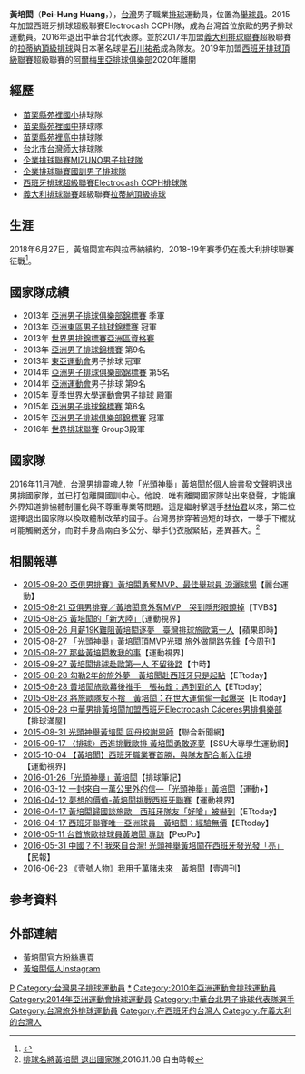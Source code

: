 {{Infobox volleyball player
| name =  黃培閎
| fullname =  
| nickname = 光頭神舉
| image        = 
| birth_date   = {{Birth date and age|1990|9|17}}
| birth_place  = [[臺灣|臺灣]][[苗栗縣|苗栗縣]]
| death_date   =
| hometown     ={{ROC-TW}}
| spike        = {{convert|325|cm}}
| block        = {{convert|321|cm}}
| height       = {{height|m=1.90}}
| weight       = {{convert|82|kg}}
| position     = 舉球員
| currentclub  = [[阿爾梅里亞排球俱樂部|阿爾梅里亞排球俱樂部]](19-20)
| currentnumber= 21
| nationalyears = 2013-2016
| nationalteam = {{TPE}}
| medaltemplates = <nowiki></nowiki>
*[[企業排球聯賽|企業排球聯賽]]9年第一、二循環 最佳舉球員
*[[企業排球聯賽|企業排球聯賽]]9年第三、四循環 最佳舉球員
*[[2015年亞洲男子排球俱樂部錦標賽|2015年亞洲男子排球俱樂部錦標賽]] 最佳舉球員、MVP
}}
{{MedalTableTop}}
{{MedalSport|男子[[排球|排球]]}}
{{MedalCountry|{{TPE}}}}
{{MedalCompetition|[[亞洲排球俱樂部錦標賽|亞洲排球俱樂部錦標賽]]}}
{{MedalBronze|[[2013年亞洲男子排球俱樂部錦標賽|2013年 德黑蘭]]|男子排球}}
{{MedalCompetition|[[亞洲東區男子排球錦標賽|亞洲東區男子排球錦標賽]]}}
{{MedalGold|[[2013年亞洲東區男子排球錦標賽|2013年 臺北]]|男子排球}}
{{MedalCompetition|[[2013年東亞運動會|2013年東亞運動會]]}}
{{MedalGold|[[2013年東亞運動會排球比賽|2013年 天津]]|男子排球}}
{{MedalCompetition|[[亞洲排球俱樂部錦標賽|亞洲排球俱樂部錦標賽]]}}
{{MedalGold|[[2015年亞洲男子排球俱樂部錦標賽|2015年 臺北]]|男子排球}}
{{MedalBottom}}

'''黃培閎'''（'''Pei-Hung Huang'''，{{bd|1990年|9月17日|catIdx=黃}}），[[台灣|台灣]]男子職業[[排球|排球]]運動員，位置為[[舉球員|舉球員]]。2015年加盟西班牙排球超級聯賽Electrocash CCPH隊，成為台灣首位旅歐的男子排球運動員。2016年退出中華台北代表隊。並於2017年加盟[[義大利排球聯賽|義大利排球聯賽]]超級聯賽的[[拉蒂納頂級排球|拉蒂納頂級排球]]與日本著名球星[[石川祐希|石川祐希]]成為隊友。2019年加盟[[西班牙排球頂級聯賽|西班牙排球頂級聯賽]]超級聯賽的[[阿爾梅里亞排球俱樂部|阿爾梅里亞排球俱樂部]]2020年離開

==經歷==
*[[苗栗縣|苗栗縣]][[苑裡國小|苑裡國小]]排球隊
*[[苗栗縣|苗栗縣]][[苑裡國中|苑裡國中]]排球隊
*[[苗栗縣|苗栗縣]][[苑裡高中|苑裡高中]]排球隊
*[[台北市|台北市]][[台灣師大|台灣師大]]排球隊
*[[企業排球聯賽|企業排球聯賽]][[MIZUNO男子排球隊|MIZUNO男子排球隊]]
*[[企業排球聯賽|企業排球聯賽]][[國訓男子排球隊|國訓男子排球隊]]
*[[西班牙排球超級聯賽|西班牙排球超級聯賽]][[Electrocash_CCPH排球隊|Electrocash CCPH排球隊]]
*[[義大利排球聯賽|義大利排球聯賽]]超級聯賽[[拉蒂納頂級排球|拉蒂納頂級排球]]

==生涯==
2018年6月27日，黃培閎宣布與拉蒂納續約，2018-19年賽季仍在義大利排球聯賽征戰<ref>{{cite web| url =http://sports.ltn.com.tw/news/breakingnews/2471239 | title = 排球》「光頭神舉」黃培閎宣布 來季續留義大利Latina| date = 2018-06-27 | publisher =自由體育 | accessdate = 2018-07-03}}</ref>。

==國家隊成績==
*2013年 [[亞洲男子排球俱樂部錦標賽|亞洲男子排球俱樂部錦標賽]]  季軍
*2013年 [[亞洲東區男子排球錦標賽|亞洲東區男子排球錦標賽]]  冠軍
*2013年 [[世界男排錦標賽亞洲區資格賽|世界男排錦標賽亞洲區資格賽]]
*2013年 [[亞洲男子排球錦標賽|亞洲男子排球錦標賽]]  第9名
*2013年 [[東亞運動會|東亞運動會]]男子排球  冠軍
*2014年 [[亞洲男子排球俱樂部錦標賽|亞洲男子排球俱樂部錦標賽]]  第5名
*2014年 [[亞洲運動會|亞洲運動會]]男子排球  第9名
*2015年 [[夏季世界大學運動會|夏季世界大學運動會]]男子排球  殿軍
*2015年 [[亞洲男子排球錦標賽|亞洲男子排球錦標賽]]  第6名
*2015年 [[亞洲男子排球俱樂部錦標賽|亞洲男子排球俱樂部錦標賽]]  冠軍
*2016年 [[世界排球聯賽|世界排球聯賽]]  Group3殿軍

==國家隊==

2016年11月7號，台灣男排靈魂人物「光頭神舉」[[黃培閎|黃培閎]]於個人臉書發文聲明退出男排國家隊，並已打包離開國訓中心。他說，唯有離開國家隊站出來發聲，才能讓外界知道排協體制僵化與不尊重專業等問題。這是繼射擊選手[[林怡君|林怡君]]以來，第二位選擇退出國家隊以換取體制改革的國手。台灣男排穿著過短的球衣，一舉手下襬就可能觸網送分，而對手身高兩百多公分、舉手仍衣服緊貼，差異甚大。<REF>[http://sports.ltn.com.tw/news/paper/1049375 排球名將黃培閎 退出國家隊],2016.11.08 自由時報</REF>

==相關報導==
*[http://www.ltsports.com.tw/other/complex/112682-mvp/ 2015-08-20 亞俱男排賽》黃培閎勇奪MVP、最佳舉球員 淚灑球場]【麗台運動】
*[http://news.tvbs.com.tw/sports/613640/ 2015-08-21 亞俱男排賽／黃培閎意外奪MVP　哭到隱形眼鏡掉]【TVBS】
*[http://www.sportsv.net/articles/18615/ 2015-08-25 黃培閎的「新大陸」]【運動視界】
*[http://www.appledaily.com.tw/realtimenews/article/new/20150826/677832/ 2015-08-26 月薪19K難阻黃培閎逐夢　臺灣排球旅歐第一人]【蘋果即時】
*[http://www.businesstoday.com.tw/article-content-80417-126227/ 2015-08-27 「光頭神舉」黃培閎頂MVP光環 旅外做開路先鋒]【今周刊】
*[http://www.sportsv.net/articles/18680/ 2015-08-27 那些黃培閎教我的事]【運動視界】
*[http://www.chinatimes.com/realtimenews/20150827004593-260403/ 2015-08-27 黃培閎排球赴歐第一人 不留後路]【中時】
*[http://sports.ettoday.net/news/556341/ 2015-08-28 勾勒2年的旅外夢　黃培閎赴西班牙只是起點]【ETtoday】
*[http://sports.ettoday.net/news/556369/ 2015-08-28 黃培閎旅歐幕後推手　張祐銓：遇到對的人]【ETtoday】
*[http://sports.ettoday.net/news/556687/ 2015-08-28 將旅歐隊友不捨　黃培閎：在世大運偷偷一起爆哭]【ETtoday】
*[http://vhouse2u.pixnet.net/blog/post/33647177-%E4%B8%AD%E8%8F%AF%E7%94%B7%E6%8E%92%E9%BB%83%E5%9F%B9%E9%96%8E%E5%8A%A0%E7%9B%9F%E8%A5%BF%E7%8F%AD%E7%89%99electrocash-c%C3%A1ceres%E7%94%B/ 2015-08-28 中華男排黃培閎加盟西班牙Electrocash Cáceres男排俱樂部]{{dead link|date=2018年5月 |bot=InternetArchiveBot |fix-attempted=yes }}【排球滿屋】
*[http://udn.com/news/story/7005/1156744-%E5%85%89%E9%A0%AD%E7%A5%9E%E8%88%89%E9%BB%83%E5%9F%B9%E9%96%8E-%E5%9B%9E%E6%AF%8D%E6%A0%A1%E8%AC%9D%E6%81%A9%E5%B8%AB/ 2015-08-31 光頭神舉黃培閎 回母校謝恩師]【聯合新聞網】
*[https://web.archive.org/web/20170327203228/http://www.ssu.org.tw/news/news_content.php?nid=6355%2F 2015-09-17 〈排球〉西進挑戰歐排 黃培閎勇敢逐夢]【SSU大專學生運動網】
*[http://www.sportsv.net/articles/20428/ 2015-10-04 【黃培閎】西班牙職業賽首勝，與隊友配合漸入佳境]【運動視界】
*[https://web.archive.org/web/20160819101212/http://volleyball.biji.co/2016/01/26/%E3%80%8C%E5%85%89%E9%A0%AD%E7%A5%9E%E8%88%89%E3%80%8D%E9%BB%83%E5%9F%B9%E9%96%8E/ 2016-01-26「光頭神舉」黃培閎]【排球筆記】
*[http://media.pbplus.me/6088/ 2016-03-12 一封來自一萬公里外的信—「光頭神舉」黃培閎]【運動+】
*[http://www.sportsv.net/articles/27315/ 2016-04-12 夢想的價值-黃培閎挑戰西班牙聯賽]【運動視界】
*[http://sports.ettoday.net/news/682040/ 2016-04-17 黃培閎歸國談旅歐　西班牙隊友「好嗆」被嚇到]【ETtoday】
*[http://sports.ettoday.net/news/682120/ 2016-04-17 西班牙聯賽唯一亞洲球員　黃培閎：經驗無價]【ETtoday】
*[https://www.peopo.org/news/307121/ 2016-05-11 台首旅歐排球員黃培閎 專訪]【PeoPo】
*[https://web.archive.org/web/20160604145438/http://www.peoplenews.tw/news/586ad17f-8d24-4afb-afc6-3e02fcff763c 2016-05-31 中國？不! 我來自台灣! 光頭神舉黃培閎在西班牙發光發「亮」]【民報】
*[http://www.nextmag.com.tw/magazine/people/20160623/40807982/ 2016-06-23 《壹號人物》我用千萬賭未來　黃培閎]【壹週刊】
== 参考資料 ==
{{reflist}}

==外部連結==
*[https://www.facebook.com/huangpeihung?fref=photo/ 黃培閎官方粉絲專頁]
*[https://instagram.com/trium_ph/ 黃培閎個人Instagram]

{{2013年亞洲男子排球俱樂部錦標賽中華男子排球代表隊}}
{{DEFAULTSORT:Huang}}
[[Category:黃姓|P]]
[[Category:台灣男子排球運動員|Category:台灣男子排球運動員]]
[[Category:國立臺灣師範大學校友|*]]
[[Category:2010年亞洲運動會排球運動員|Category:2010年亞洲運動會排球運動員]]
[[Category:2014年亞洲運動會排球運動員|Category:2014年亞洲運動會排球運動員]]
[[Category:中華台北男子排球代表隊選手|Category:中華台北男子排球代表隊選手]]
[[Category:台灣旅外排球運動員|Category:台灣旅外排球運動員]]
[[Category:在西班牙的台灣人|Category:在西班牙的台灣人]]
[[Category:在義大利的台灣人|Category:在義大利的台灣人]]